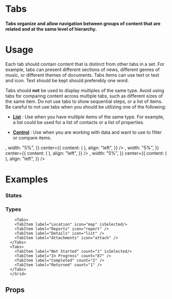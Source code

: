 
<Meta title="Elements|Tabs" component={Tabs} />

# Tabs

#### Tabs organize and allow navigation between groups of content that are related and at the same level of hierarchy.

<Preview withToolbar>
  <Story name="Standard">
     <Tabs>
          <TabItem label="Not Started" isSelected />
          <TabItem label="In Progress" />
          <TabItem label="Completed" />
        </Tabs>
  </Story>
</Preview>

# Usage

Each tab should contain content that is distinct from other tabs in a set. For example, tabs can present different sections of news, different genres of music, or different themes of documents.
Tabs items can use text or text and icon. Text should be kept should preferebly one word. 

Tabs should **not** be used to display multiples of the same type. Avoid using tabs for comparing content across multiple tabs, such as different sizes of the same item. Do not use tabs to show sequential steps, or a list of items. Be careful to not use tabs when you should be utilizing one of the following:

- **[List](/?path=/docs/blocks-list--documentation)** : Use when you have multiple items of the same type. For example, a list could be used for a list of contacts or a list of properties.

- **[Control](/?path=/docs/blocks-control--documentation)** : Use when you are working with data and want to use to filter or compare items.

<Preview>
  <Story name="Usage">
  <React.Fragment>
      <Bar
        padding="2x"
        contentAlign="center"
        left={{
          content: <Icon icon="check" variant="success" size="lg" />,
          width: "5%",
        }}
        center={{
          content: (<Tabs>
        <TabItem label="Explore" isSelected/>
        <TabItem label="Flights" />
        <TabItem label="Trips" />
      </Tabs>),
          align: "left",
        }}
      />
      <Bar
        padding="2x"
        contentAlign="center"
        left={{
          content: <Icon icon="close" variant="alert" size="lg" />,
          width: "5%",
        }}
        center={{
          content: (<Tabs>
        <TabItem label="Building 1" isSelected/>
        <TabItem label="Building 2" />
        <TabItem label="Building 3" />
      </Tabs>),
          align: "left",
        }}
      />
      <Bar
        padding="2x"
        contentAlign="center"
        left={{
          content: <Icon icon="close" variant="alert" size="lg" />,
          width: "5%",
        }}
        center={{
          content: (<Tabs>
        <TabItem label="Small" isSelected/>
        <TabItem label="Medium" />
        <TabItem label="Large" />
      </Tabs>),
          align: "left",
        }}
      />
    </React.Fragment>
  </Story>
</Preview>


# Examples


### States

<Preview>
  <Story name="States">
  <Grid columns="1" gap="3xl">
      <Tabs>
        <TabItem label="Tab" isSelected/>
        <TabItem label="Tab" />
        <TabItem label="Tab" />
      </Tabs>
       <Tabs>
          <TabItem label="Tab" isSelected />
          <TabItem label="Tab" disabled />
          <TabItem label="Tab" />
        </Tabs>
      <Tabs disabled>
        <TabItem label="Tab" isSelected/>
        <TabItem label="Tab" />
        <TabItem label="Tab" />
      </Tabs>
      </Grid>
  </Story>
</Preview>

### Types

<Preview>
  <Story name="Types">
  <Grid columns="1" gap="4xl">
         <Tabs>
        <TabItem icon="home" isSelected/>
        <TabItem icon="settings" />
        <TabItem icon="user" />
        <TabItem icon="report" />
      </Tabs>
   
        <Tabs>
        <TabItem label="Location" icon="map" isSelected/>
        <TabItem label="Reports" icon="report" />
        <TabItem label="Details" icon="list" />
        <TabItem label="Attachments" icon="attach" />
      </Tabs>
      <Tabs>
        <TabItem label="Not Started" count="1" isSelected/>
        <TabItem label="In Progress" count="87" />
        <TabItem label="Completed" count="2" />
        <TabItem label="Returned" count="1" />
      </Tabs>
      </Grid>
  </Story>
</Preview>


## Props

<Props of={Tabs} />